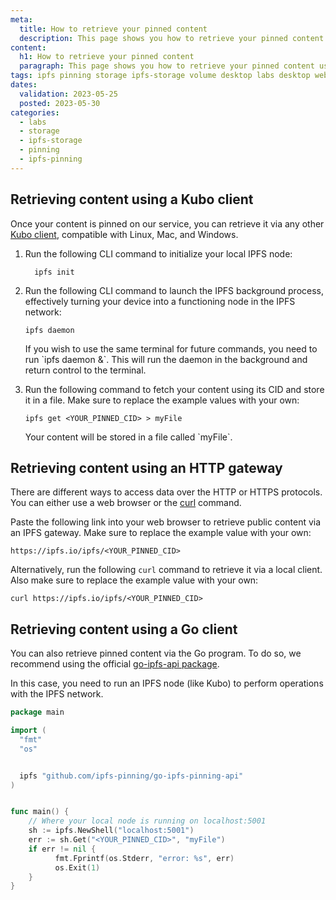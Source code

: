 ```yaml
---
meta:
  title: How to retrieve your pinned content
  description: This page shows you how to retrieve your pinned content using different methods
content:
  h1: How to retrieve your pinned content
  paragraph: This page shows you how to retrieve your pinned content using different methods
tags: ipfs pinning storage ipfs-storage volume desktop labs desktop web3 gateway kubo
dates:
  validation: 2023-05-25
  posted: 2023-05-30
categories:
  - labs
  - storage
  - ipfs-storage
  - pinning
  - ipfs-pinning
---
```


## Retrieving content using a Kubo client

Once your content is pinned on our service, you can retrieve it via any other [Kubo client](/labs/ipfs/api-cli/ipfs-cli/), compatible with Linux, Mac, and Windows.

1. Run the following CLI command to initialize your local IPFS node:

    ```
      ipfs init
    ```

2. Run the following CLI command to launch the IPFS background process, effectively turning your device into a functioning node in the IPFS network:

    ```
    ipfs daemon
    ```

    <Message type="tip">
        If you wish to use the same terminal for future commands, you need to run `ipfs daemon &`. This will run the daemon in the background and return control to the terminal.
    </Message>

3. Run the following command to fetch your content using its CID and store it in a file. Make sure to replace the example values with your own: 

    ```
    ipfs get <YOUR_PINNED_CID> > myFile
    ```
    <Message type="note">
        Your content will be stored in a file called `myFile`.
    </Message>

## Retrieving content using an HTTP gateway

There are different ways to access data over the HTTP or HTTPS protocols. You can either use a web browser or the [curl](https://curl.se/) command.

Paste the following link into your web browser to retrieve public content via an IPFS gateway. Make sure to replace the example value with your own:

```
https://ipfs.io/ipfs/<YOUR_PINNED_CID>
```

Alternatively, run the following `curl` command to retrieve it via a local client. Also make sure to replace the example value with your own:

```
curl https://ipfs.io/ipfs/<YOUR_PINNED_CID>
```

## Retrieving content using a Go client

You can also retrieve pinned content via the Go program. To do so, we recommend using the official [go-ipfs-api package](https://github.com/ipfs/go-ipfs-api).

In this case, you need to run an IPFS node (like Kubo) to perform operations with the IPFS network.

```go
package main

import (
  "fmt"
  "os"


  ipfs "github.com/ipfs-pinning/go-ipfs-pinning-api"
)


func main() {
	// Where your local node is running on localhost:5001
	sh := ipfs.NewShell("localhost:5001")
	err := sh.Get("<YOUR_PINNED_CID>", "myFile")
	if err != nil {
          fmt.Fprintf(os.Stderr, "error: %s", err)
          os.Exit(1)
	}
}
```